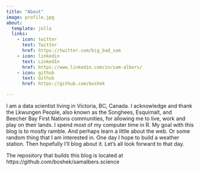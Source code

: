 ```yaml
---
title: "About"
image: profile.jpg
about:
  template: jolla
  links:
    - icon: twitter
      text: Twitter
      href: https://twitter.com/big_bad_sam
    - icon: linkedin
      text: LinkedIn
      href: https://www.linkedin.com/in/sam-albers/
    - icon: github
      text: Github
      href: https://github.com/boshek

---
```



I am a data scientist living in Victoria, BC, Canada. I acknowledge and thank the Lkwungen People, also known as the Songhees,  Esquimalt, and Beecher Bay First Nations communities, for allowing me to live, work and play on their lands. I spend most of my computer time in R. My goal with this blog is to mostly ramble. And perhaps learn a little about the web. Or some random thing that I am interested in. One day I hope to build a weather station. Then hopefully I'll blog about it. Let's all look forward to that day. 

The repository that builds this blog is located at https://github.com/boshek/samalbers.science

